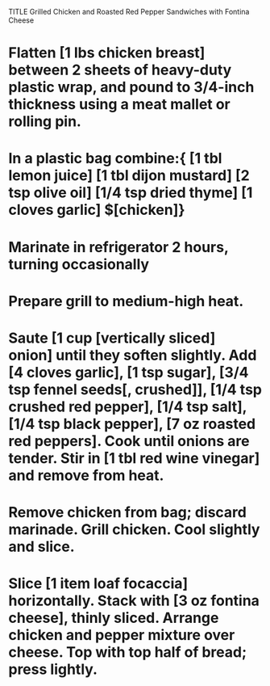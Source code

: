 TITLE Grilled Chicken and Roasted Red Pepper Sandwiches with Fontina Cheese

# Flatten [1 lbs chicken breast] between 2 sheets of heavy-duty plastic wrap, and pound to 3/4-inch thickness using a meat mallet or rolling pin.

# In a plastic bag combine:{ [1 tbl lemon juice] [1 tbl dijon mustard] [2 tsp olive oil] [1/4 tsp dried thyme] [1 cloves garlic] $[chicken]}
# Marinate in refrigerator 2 hours, turning occasionally

# Prepare grill to medium-high heat.

# Saute [1 cup [vertically sliced] onion] until they soften slightly. Add [4 cloves garlic], [1 tsp sugar], [3/4 tsp fennel seeds[, crushed]], [1/4 tsp crushed red pepper], [1/4 tsp salt], [1/4 tsp black pepper], [7 oz roasted red peppers]. Cook until onions are tender. Stir in [1 tbl red wine vinegar] and remove from heat.

# Remove chicken from bag; discard marinade. Grill chicken. Cool slightly and slice.

# Slice [1 item loaf focaccia] horizontally. Stack with [3 oz fontina cheese], thinly sliced. Arrange chicken and pepper mixture over cheese. Top with top half of bread; press lightly.
